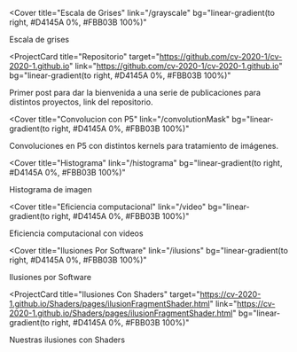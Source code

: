 
<Cover
  title="Escala de Grises"
  link="/grayscale"
  bg="linear-gradient(to right, #D4145A 0%, #FBB03B 100%)"
>
  Escala de grises
</Cover>

<ProjectCard
  title="Repositorio"
  target="https://github.com/cv-2020-1/cv-2020-1.github.io"
  link="https://github.com/cv-2020-1/cv-2020-1.github.io"
  bg="linear-gradient(to right, #D4145A 0%, #FBB03B 100%)"
>
  Primer post para dar la bienvenida a una serie de publicaciones para distintos
  proyectos, link del repositorio.
</ProjectCard>

<Cover
  title="Convolucion con P5"
  link="/convolutionMask"
  bg="linear-gradient(to right, #D4145A 0%, #FBB03B 100%)"
>
  Convoluciones en P5 con distintos kernels para tratamiento de imágenes.
</Cover>

<Cover
  title="Histograma"
  link="/histograma"
  bg="linear-gradient(to right, #D4145A 0%, #FBB03B 100%)"
>
  Histograma de imagen
</Cover>

<Cover
  title="Eficiencia computacional"
  link="/video"
  bg="linear-gradient(to right, #D4145A 0%, #FBB03B 100%)"
>
  Eficiencia computacional con videos
</Cover>

<Cover
  title="Ilusiones Por Software"
  link="/ilusions"
  bg="linear-gradient(to right, #D4145A 0%, #FBB03B 100%)"
>
  Ilusiones por Software
</Cover>

<ProjectCard
  title="Ilusiones Con Shaders"
  target="https://cv-2020-1.github.io/Shaders/pages/ilusionFragmentShader.html"
  link="https://cv-2020-1.github.io/Shaders/pages/ilusionFragmentShader.html"
  bg="linear-gradient(to right, #D4145A 0%, #FBB03B 100%)"
>
  Nuestras ilusiones con Shaders
</ProjectCard>